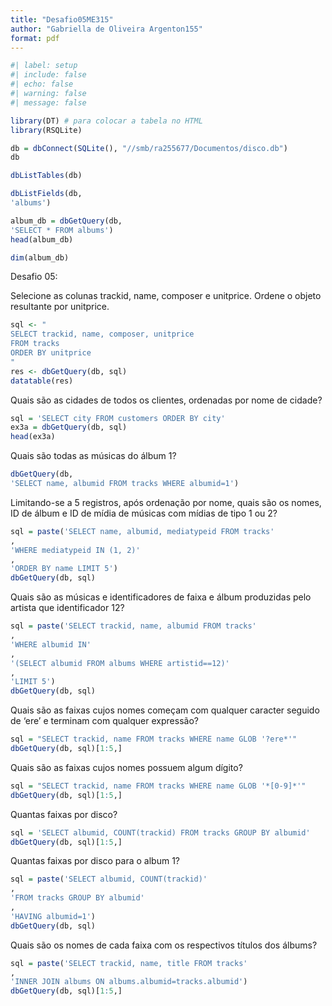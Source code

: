 ---
title: "Desafio05ME315"
author: "Gabriella de Oliveira Argenton155"
format: pdf
---

```{r}
#| label: setup
#| include: false
#| echo: false
#| warning: false
#| message: false

library(DT) # para colocar a tabela no HTML
library(RSQLite)
```

```{r}
db = dbConnect(SQLite(), "//smb/ra255677/Documentos/disco.db")
db
```

```{r}
dbListTables(db)
```

```{r}
dbListFields(db,
'albums')

```

```{r}
album_db = dbGetQuery(db,
'SELECT * FROM albums')
head(album_db)

```

```{r}
dim(album_db)
```

Desafio 05:

Selecione as colunas trackid, name, composer e unitprice. Ordene o objeto
resultante por unitprice.

```{r}
sql <- "
SELECT trackid, name, composer, unitprice
FROM tracks
ORDER BY unitprice
"
res <- dbGetQuery(db, sql)
datatable(res)

```

Quais são as cidades de todos os clientes, ordenadas por nome de cidade?

```{r}
sql = 'SELECT city FROM customers ORDER BY city'
ex3a = dbGetQuery(db, sql)
head(ex3a)
```

Quais são todas as músicas do álbum 1?

```{r}
dbGetQuery(db,
'SELECT name, albumid FROM tracks WHERE albumid=1')
```

Limitando-se a 5 registros, após ordenação por nome, quais são os nomes, ID
de álbum e ID de mídia de músicas com mídias de tipo 1 ou 2?

```{r}
sql = paste('SELECT name, albumid, mediatypeid FROM tracks'
,
'WHERE mediatypeid IN (1, 2)'
,
'ORDER BY name LIMIT 5')
dbGetQuery(db, sql)
```

Quais são as músicas e identificadores de faixa e álbum produzidas pelo
artista que identificador 12?

```{r}
sql = paste('SELECT trackid, name, albumid FROM tracks'
,
'WHERE albumid IN'
,
'(SELECT albumid FROM albums WHERE artistid==12)'
,
'LIMIT 5')
dbGetQuery(db, sql)
```

Quais são as faixas cujos nomes começam com qualquer caracter seguido de
'ere' e terminam com qualquer expressão?

```{r}
sql = "SELECT trackid, name FROM tracks WHERE name GLOB '?ere*'"
dbGetQuery(db, sql)[1:5,]

```

Quais são as faixas cujos nomes possuem algum dígito?

```{r}
sql = "SELECT trackid, name FROM tracks WHERE name GLOB '*[0-9]*'"
dbGetQuery(db, sql)[1:5,]
```

Quantas faixas por disco?

```{r}
sql = 'SELECT albumid, COUNT(trackid) FROM tracks GROUP BY albumid'
dbGetQuery(db, sql)[1:5,]
```

Quantas faixas por disco para o album 1?

```{r}
sql = paste('SELECT albumid, COUNT(trackid)'
,
'FROM tracks GROUP BY albumid'
,
'HAVING albumid=1')
dbGetQuery(db, sql)

```

Quais são os nomes de cada faixa com os respectivos títulos dos álbums?

```{r}
sql = paste('SELECT trackid, name, title FROM tracks'
,
'INNER JOIN albums ON albums.albumid=tracks.albumid')
dbGetQuery(db, sql)[1:5,]

```
